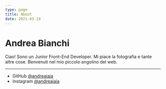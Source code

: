 ```yaml
---
type: page
title: About
date: 2021-03-19
---
```


# Andrea Bianchi

Ciao! Sono un Junior Front-End Developer. Mi piace la fotografia e tante altre cose. Benvenuti nel mio piccolo angolino del web.


---

- GitHub [@andreaiaia](https://github.com/andreaiaia)
- Instagram [@andreaiaia](https://instagram.com/andreaiaia)

